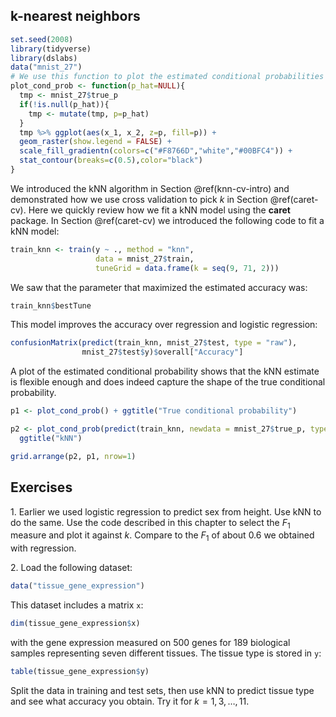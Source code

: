 ## k-nearest neighbors

```r
set.seed(2008)
library(tidyverse)
library(dslabs)
data("mnist_27")
# We use this function to plot the estimated conditional probabilities
plot_cond_prob <- function(p_hat=NULL){
  tmp <- mnist_27$true_p
  if(!is.null(p_hat)){
    tmp <- mutate(tmp, p=p_hat)
  }
  tmp %>% ggplot(aes(x_1, x_2, z=p, fill=p)) +
  geom_raster(show.legend = FALSE) +
  scale_fill_gradientn(colors=c("#F8766D","white","#00BFC4")) +
  stat_contour(breaks=c(0.5),color="black")
}
```

We introduced the kNN algorithm in Section \@ref(knn-cv-intro) and demonstrated how we use cross validation to pick $k$ in Section \@ref(caret-cv). Here we quickly review how we fit a kNN model using the __caret__ package. In Section \@ref(caret-cv) we introduced the following code to fit a kNN model:

```r
train_knn <- train(y ~ ., method = "knn", 
                   data = mnist_27$train,
                   tuneGrid = data.frame(k = seq(9, 71, 2)))
```

We saw that the parameter that maximized the estimated accuracy was:

```r
train_knn$bestTune
```

This model improves the accuracy over regression and logistic regression:

```r
confusionMatrix(predict(train_knn, mnist_27$test, type = "raw"),
                mnist_27$test$y)$overall["Accuracy"]
```

A plot of the estimated conditional probability shows that the kNN estimate is flexible enough and does indeed capture the shape of the true conditional probability. 

```r
p1 <- plot_cond_prob() + ggtitle("True conditional probability")

p2 <- plot_cond_prob(predict(train_knn, newdata = mnist_27$true_p, type = "prob")[,2]) +
  ggtitle("kNN")

grid.arrange(p2, p1, nrow=1)
```

## Exercises 

1\. Earlier we used logistic regression to predict sex from height. Use kNN to do the same. Use the code described in this chapter to select the $F_1$ measure and plot it against $k$. Compare to the $F_1$ of about 0.6 we obtained with regression.

2\. Load the following dataset:

```r
data("tissue_gene_expression")
```

This dataset includes a matrix `x`: 

```r
dim(tissue_gene_expression$x)
```

with the gene expression measured on 500 genes for 189 biological samples representing seven different tissues. The tissue type is stored in `y`:

```r
table(tissue_gene_expression$y)
```

Split the data in training and test sets, then use kNN to predict tissue type and see what accuracy you obtain. Try it for  $k = 1, 3, \dots, 11$.

